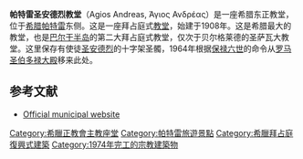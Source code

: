 {{Infobox religious building
|building_name         = 帕特雷圣安德烈教堂<br/>Άγιος Ανδρέας
|image                 = Patras Cathedral 2.jpg
|location              = [[希腊|希腊]][[帕特雷|帕特雷]]
|religious_affiliation = [[东正教|东正教]]
|architect             = Anastasios Metaxas<br>Georgios Nomikos
|architecture_type     = 拜占庭式
|year_completed        =1974
|capacity              = 5,500
|dome_height_outer     = 46米
}}
'''帕特雷圣安德烈教堂'''（Agios Andreas, Άγιος Ανδρέας）是一座希腊东正教堂，位于[[希腊|希腊]][[帕特雷|帕特雷]]东侧。这是一座拜占庭式[[教堂|教堂]]，始建于1908年。这是希腊最大的教堂，也是[[巴尔干半岛|巴尔干半岛]]的第二大拜占庭式教堂，仅次于贝尔格莱德的圣萨瓦大教堂。这里保存有使徒[[圣安德烈|圣安德烈]]的十字架圣髑，1964年根据[[保禄六世|保禄六世]]的命令从[[罗马|罗马]][[圣伯多禄大殿|圣伯多禄大殿]]移来此处。

==参考文献==
*[https://archive.is/20120802022559/http://www.e-patras.gr/portal/web/common/452 Official municipal website]

{{coord|38|14|33|N|21|43|41|E|region:GR-13_type:landmark_source:kolossus-dewiki|display=title}}

[[Category:希臘正教會主教座堂|Category:希臘正教會主教座堂]]
[[Category:帕特雷旅遊景點|Category:帕特雷旅遊景點]]
[[Category:希臘拜占庭復興式建築|Category:希臘拜占庭復興式建築]]
[[Category:1974年完工的宗教建築物|Category:1974年完工的宗教建築物]]